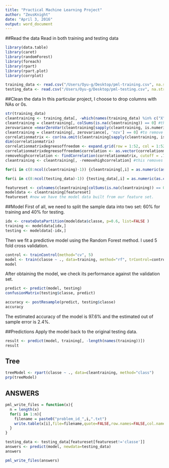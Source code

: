 ```yaml
---
title: "Practical Machine Learning Project"
author: "ZeusKnight"
date: "April 3, 2016"
output: word_document
---
```


##Read the data
Read in both training and testing data
```r
library(data.table)
library(caret)
library(randomForest)
library(foreach)
library(rpart)
library(rpart.plot)
library(corrplot)
```
```r
training_data <- read.csv("/Users/Oyu-g/Desktop/pml-training.csv", na.strings=c("#DIV/0!"," ", "", "NA", "NAs", "NULL"))
testing_data <- read.csv("/Users/Oyu-g/Desktop/pml-testing.csv", na.strings=c("#DIV/0!"," ", "", "NA", "NAs", "NULL"))
```

##Clean the data
In this particular project, I choose to drop columns with NAs or 0s.
```r
str(training_data)
cleantraining <- training_data[, -which(names(training_data) %in% c("X", "user_name", "raw_timestamp_part_1", "raw_timestamp_part_2", "cvtd_timestamp", "new_window", "num_window"))]
cleantraining = cleantraining[, colSums(is.na(cleantraining)) == 0] #this drops columns with NAs
zerovariance =nearZeroVar(cleantraining[sapply(cleantraining, is.numeric)], saveMetrics=TRUE)
cleantraining = cleantraining[, zerovariance[, 'nzv'] == 0] #to remove 0 or near to 0 variance variables
correlationmatrix <- cor(na.omit(cleantraining[sapply(cleantraining, is.numeric)]))
dim(correlationmatrix)
correlationmatrixdegreesoffreedom <- expand.grid(row = 1:52, col = 1:52)
correlationmatrixdegreesoffreedom$correlation <- as.vector(correlationmatrix) #this returns the correlation matrix in matrix format
removehighcorrelation <- findCorrelation(correlationmatrix, cutoff = .7, verbose = TRUE)
cleantraining <- cleantraining[, -removehighcorrelation] #this removes highly correlated variables (in psychometric theory .7+ correlation is a high correlation)

for(i in c(8:ncol(cleantraining)-1)) {cleantraining[,i] = as.numeric(as.character(cleantraining[,i]))}

for(i in c(8:ncol(testing_data)-1)) {testing_data[,i] = as.numeric(as.character(testing_data[,i]))} #Some columns were blank, hence are dropped. I will use a set that only includes complete columns. I also remove user name, timestamps and windows to have a light data set.

featureset <- colnames(cleantraining[colSums(is.na(cleantraining)) == 0])[-(1:7)]
modeldata <- cleantraining[featureset]
featureset #now we have the model data built from our feature set.
```

##Model
First of all, we need to split the sample data into two set: 60% for training and 40% for testing.
```r
idx <- createDataPartition(modeldata$classe, p=0.6, list=FALSE )
training <- modeldata[idx,]
testing <- modeldata[-idx,]
```
Then we fit a predictive model using the Random Forest method. I used 5 fold cross validation.

```r
control <- trainControl(method="cv", 5)
model <- train(classe ~ ., data=training, method="rf", trControl=control, ntree=250)
model
```

After obtaining the model, we check its performance against the validation set.

```r
predict <- predict(model, testing)
confusionMatrix(testing$classe, predict)

accuracy <- postResample(predict, testing$classe)
accuracy
```
The estimated accuracy of the model is 97.6% and the estimated out of sample error is 2.4%.

##Predictions
Apply the model back to the original testing data.
```r
result <- predict(model, training[, -length(names(training))])
result
```

## Tree
```r
treeModel <- rpart(classe ~ ., data=cleantraining, method="class")
prp(treeModel) 
```

## ANSWERS
```r
pml_write_files = function(x){
  n = length(x)
  for(i in 1:n){
    filename = paste0("problem_id_",i,".txt")
    write.table(x[i],file=filename,quote=FALSE,row.names=FALSE,col.names=FALSE)
  }
}

testing_data <- testing_data[featureset[featureset!='classe']]
answers <- predict(model, newdata=testing_data)
answers

pml_write_files(answers)
```
